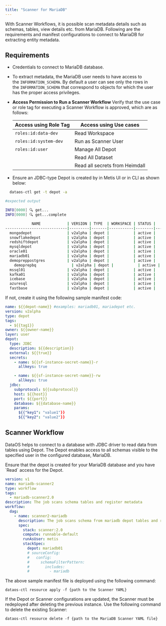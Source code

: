 ```yaml
---
title: "Scanner for MariaDB"
---
```


With Scanner Workflows, it is possible scan metadata details such as schemas, tables, view details etc. from MariaDB. Following are the requirements and manifest configurations to connect to MariaDB for extracting entity metadata.

## **Requirements**

* Credentials to connect to MariaDB database.

* To extract metadata, the MariaDB user needs to have access to the `INFORMATION_SCHEMA`. By default a user can see only the rows in the `INFORMATION_SCHEMA` that correspond to objects for which the user has the proper access privileges.

* **Access Permission to Run a Scanner Workflow**
  Verify that the use case or role tag for executing a Scanner Workflow is approved, which are as follows:

    | **Access using Role Tag** | **Access using Use cases** |
    | --- | --- |
    | `roles:id:data-dev`  | Read Workspace  |
    | `roles:id:system-dev`  | Run as Scanner User  |
    | `roles:id:user`  | Manage All Depot  |
    |   | Read All Dataset  |
    |   | Read all secrets from Heimdall  |


* Ensure an JDBC-type Depot is created by in Metis UI or in CLI as shown below:

```bash
  dataos-ctl get -t depot -a
```

```bash
#expected output

INFO[0000] 🔍 get...                                     
INFO[0000] 🔍 get...complete                             

            NAME            | VERSION | TYPE  | WORKSPACE | STATUS |   RUNTIME   |         OWNER          
----------------------------|---------|-------|-----------|--------|-------------|------------------------
  mongodepot                | v2alpha | depot |           | active |             | Jhon Doe
  snowflakedepot            | v2alpha | depot |           | active |             | JOJO
  redshiftdepot             | v2alpha | depot |           | active |             | Kira
  mysqldepot                | v2alpha | depot |           | active |             | Ryuk
  oracle01                  | v2alpha | depot |           | active |             | drdoom
  mariadb01                 | v2alpha | depot |           | active |             | tonystark
  demopreppostgres          | v2alpha | depot |           | active |             | slimshaddy
	demoprepbq                | v2alpha | depot |           | active |             | pengvin
  mssql01                   | v2alpha | depot |           | active |             | hulk
  kafka01                   | v2alpha | depot |           | active |             | peeter
  icebase                   | v2alpha | depot |           | active |             | blackpink
  azuresql                  | v2alpha | depot |           | active |             | arnold
  fastbase                  | v2alpha | depot |           | active |             | ddevil
```

  If not, create it using the following sample manifest code:

  ```yaml
  name: ${{depot-name}} #examples: mariadb01, mariadepot etc.
  version: v2alpha
  type: depot
  tags:
    - ${{tag1}}
  owner: ${{owner-name}}
  layer: user
  depot:
    type: JDBC                                      
    description: ${{description}}
    external: ${{true}}
    secrets:
      - name: ${{sf-instance-secret-name}}-r
        allkeys: true

      - name: ${{sf-instance-secret-name}}-rw
        allkeys: true
    jdbc:                                           
      subprotocol: ${{subprotocol}}
      host: ${{host}}
      port: ${{port}}
      database: ${{database-name}}
      params:
        ${{"key1": "value1"}}
        ${{"key2": "value2"}}
  ```

## Scanner Workflow

DataOS helps to connect to a database with JDBC driver to read data from tables using Depot. The Depot enables access to all schemas visible to the specified user in the configured database, MariaDB.

<Info>
  Ensure that the depot is created for your MariaDB database and you have `Read` access for the Depot.
</Info>

```yaml
version: v1
name: mariadb-scanner2
type: workflow
tags:
  - mariadb-scanner2.0
description: The job scans schema tables and register metadata
workflow:
  dag:
    - name: scanner2-mariadb
      description: The job scans schema from mariadb depot tables and register metadata to metis2
      spec:
        stack: scanner:2.0
        compute: runnable-default
        runAsUser: metis
        stackSpec:
          depot: mariadb01
          # sourceConfig:
          #   config:
          #     schemaFilterPattern:
          #       includes:
          #         - mariadb     
```

The above sample manifest file is deployed using the following command:

```
dataos-ctl resource apply -f {path to the Scanner YAML}
```

<Note>
  If the Depot or Scanner configurations are updated, the Scanner must be redeployed after deleting the previous instance. Use the following command to delete the existing Scanner:

  ```
  dataos-ctl resource delete -f {path to the MariaDB Scanner YAML file}
  ```
</Note>